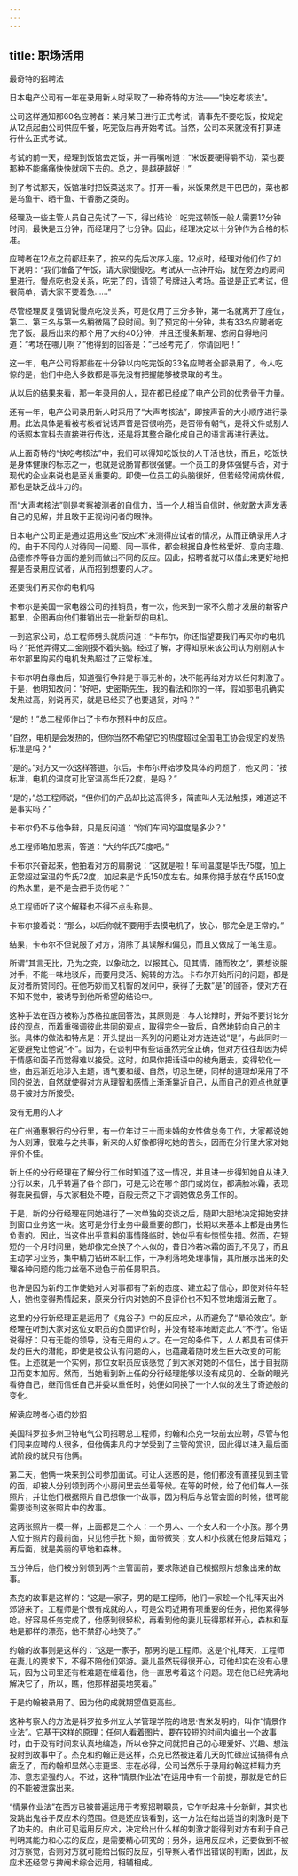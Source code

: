 ```yaml
---
---
---
```

title: 职场活用
---




最奇特的招聘法

日本电产公司有一年在录用新人时采取了一种奇特的方法——“快吃考核法”。

公司这样通知那60名应聘者：某月某日进行正式考试，请事先不要吃饭，按规定从12点起由公司供应午餐，吃完饭后再开始考试。当然，公司本来就没有打算进行什么正式考试。

考试的前一天，经理到饭馆去定饭，并一再嘱咐道：“米饭要硬得嚼不动，菜也要那种不能痛痛快快就咽下去的。总之，是越硬越好！”

到了考试那天，饭馆准时把饭菜送来了。打开一看，米饭果然是干巴巴的，菜也都是乌鱼干、晒干鱼、干香肠之类的。

经理及一些主管人员自己先试了一下，得出结论：吃完这顿饭一般人需要12分钟时间，最快是五分钟，而经理用了七分钟。因此，经理决定以十分钟作为合格的标准。

应聘者在12点之前都赶来了，按来的先后次序入座。12点时，经理对他们作了如下说明：“我们准备了午饭，请大家慢慢吃。考试从一点钟开始，就在旁边的房间里进行。慢点吃也没关系，吃完了的，请领了号牌进入考场。虽说是正式考试，但很简单，请大家不要着急……”

尽管经理反复强调说慢点吃没关系，可是仅用了三分多钟，第一名就离开了座位，第二、第三名与第一名稍微隔了段时间。到了预定的十分钟，共有33名应聘者吃完了饭。最后出来的那个用了大约40分钟，并且还慢条斯理、悠闲自得地问道：“考场在哪儿啊？”他得到的回答是：“已经考完了，你请回吧！”

这一年，电产公司将那些在十分钟以内吃完饭的33名应聘者全部录用了，令人吃惊的是，他们中绝大多数都是事先没有把握能够被录取的考生。

从以后的结果来看，那一年录用的人，现在都已经成了电产公司的优秀骨干力量。

还有一年，电产公司录用新人时采用了“大声考核法”，即按声音的大小顺序进行录用。此法具体是看被考核者说话声音是否很响亮，是否带有朝气，是将文件或别人的话照本宣科去直接进行传达，还是将其整合融化成自己的语言再进行表达。

从上面奇特的“快吃考核法”中，我们可以得知吃饭快的人干活也快，而且，吃饭快是身体健康的标志之一，也就是说肠胃都很强健。一个员工的身体强健与否，对于现代的企业来说也是至关重要的。即使一位员工的头脑很好，但若经常闹病休假，那也是缺乏战斗力的。

而“大声考核法”则是考察被测者的自信力，当一个人相当自信时，他就敢大声发表自己的见解，并且敢于正视询问者的眼神。

日本电产公司正是通过运用这些“反应术”来测得应试者的情况，从而正确录用人才的。由于不同的人对待同一问题、同一事件，都会根据自身性格爱好、意向志趣、品德修养等各方面的差别而做出不同的反应。因此，招聘者就可以借此来更好地把握是否录用应试者，从而招到想要的人才。


还要我们再买你的电机吗

卡布尔是美国一家电器公司的推销员，有一次，他来到一家不久前才发展的新客户那里，企图再向他们推销出去一批新型的电机。

一到这家公司，总工程师劈头就质问道：“卡布尔，你还指望要我们再买你的电机吗？”把他弄得丈二金刚摸不着头脑。经过了解，才得知原来该公司认为刚刚从卡布尔那里购买的电机发热超过了正常标准。

卡布尔明白缘由后，知道强行争辩是于事无补的，决不能再给对方以任何刺激了。于是，他明知故问：“好吧，史密斯先生，我的看法和你的一样，假如那电机确实发热过高，别说再买，就是已经买了也要退货，对吗？”

“是的！”总工程师作出了卡布尔预料中的反应。

“自然，电机是会发热的，但你当然不希望它的热度超过全国电工协会规定的发热标准是吗？”

“是的。”对方又一次这样答道。尔后，卡布尔开始涉及具体的问题了，他又问：“按标准，电机的温度可比室温高华氏72度，是吗？”

“是的，”总工程师说，“但你们的产品却比这高得多，简直叫人无法触摸，难道这不是事实吗？”

卡布尔仍不与他争辩，只是反问道：“你们车间的温度是多少？”

总工程师略加思索，答道：“大约华氏75度吧。”

卡布尔兴奋起来，他拍着对方的肩膀说：“这就是啦！车间温度是华氏75度，加上正常超过室温的华氏72度，加起来是华氏150度左右。如果你把手放在华氏150度的热水里，是不是会把手烫伤呢？”

总工程师听了这个解释也不得不点头称是。

卡布尔接着说：“那么，以后你就不要用手去摸电机了，放心，那完全是正常的。”

结果，卡布尔不但说服了对方，消除了其误解和偏见，而且又做成了一笔生意。

所谓“其言无比，乃为之变，以象动之，以报其心，见其情，随而牧之”，要想说服对手，不能一味地驳斥，而要用灵活、婉转的方法。卡布尔开始所问的问题，都是反对者所赞同的。在他巧妙而又机智的发问中，获得了无数“是”的回答，使对方在不知不觉中，被诱导到他所希望的结论中。

这种手法在西方被称为苏格拉底回答法，其原则是：与人论辩时，开始不要讨论分歧的观点，而着重强调彼此共同的观点，取得完全一致后，自然地转向自己的主张。具体的做法和特点是：开头提出一系列的问题让对方连连说“是”，与此同时一定要避免让他说“不”。因为，在谈判中有些话虽然完全正确，但对方往往却因为碍于情感和面子而觉得难以接受。这时，如果你把话语中的棱角磨去，变得软化一些，由远渐近地涉入主题，语气要和缓、自然，切忌生硬，同样的道理却采用了不同的说法，自然就使得对方从理智和感情上渐渐靠近自己，从而自己的观点也就更易于被对方所接受。


没有无用的人才

在广州通惠银行的分行里，有一位年过三十而未婚的女性做总务工作，大家都说她为人刻薄，很难与之共事，新来的人好像都得吃她的苦头，因而在分行里大家对她评价不佳。

新上任的分行经理在了解分行工作时知道了这一情况，并且进一步得知她自从进入分行以来，几乎转遍了各个部门，可是无论在哪个部门或岗位，都满脸冰霜，表现得乖戾孤僻，与大家相处不睦，百般无奈之下才调她做总务工作的。

于是，新的分行经理在同她进行了一次单独的交谈之后，随即大胆地决定把她安排到窗口业务这一块。这可是分行业务中最重要的部门，长期以来基本上都是由男性负责的。因此，当这件出乎意料的事情降临时，她似乎有些惊慌失措。然而，在短短的一个月时间里，她却像完全换了个人似的，昔日冷若冰霜的面孔不见了，而且主动学习业务，集中精力钻研本职工作，干净利落地处理事情，其所展示出来的处理各种问题的能力丝毫不逊色于前任男职员。

也许是因为新的工作使她对人对事都有了新的态度、建立起了信心，即使对待年轻人，她也变得热情起来，原来分行内对她的不良评价也不知不觉地烟消云散了。

这里的分行新经理正是运用了《鬼谷子》中的反应术，从而避免了“晕轮效应”。新经理在听到大家对这位女职员的负面评价时，并没有轻率地断定此人“不行”。俗语说得好：只有无能的领导，没有无用的人才。在一定的条件下，人人都具有可供开发的巨大的潜能，即使是被公认有问题的人，也蕴藏着随时发生巨大改变的可能性。上述就是一个实例，那位女职员应该感觉了到大家对她的不信任，出于自我防卫而变本加厉。然而，当她看到新上任的分行经理能够以没有成见的、全新的眼光看待自己，继而信任自己并委以重任时，她便如同换了一个人似的发生了奇迹般的变化。


解读应聘者心语的妙招

美国科罗拉多州卫特电气公司招聘总工程师，约翰和杰克一块前去应聘，尽管与他们同来应聘的人很多，但他俩非凡的才学受到了主管的赏识，因此得以进入最后面试阶段的就只有他俩。

第二天，他俩一块来到公司参加面试。可让人迷惑的是，他们都没有直接见到主管的面，却被人分别领到两个小房间里去坐着等候。在等的时候，给了他们每人一张照片，并让他们根据照片自己想像一个故事，因为稍后与总管会面的时候，很可能需要谈到这张照片中的故事。

这两张照片一模一样，上面都是三个人：一个男人、一个女人和一个小孩。那个男人位于照片的最前面，只见他手抚下颏，面带微笑；女人和小孩就在他身后嬉戏；再后面，就是美丽的草地和森林。

五分钟后，他们被分别领到两个主管面前，要求陈述自己根据照片想象出来的故事。

杰克的故事是这样的：“这是一家子，男的是工程师，他们一家趁一个礼拜天出外郊游来了。工程师是个很有成就的人，可是公司近期有项重要的任务，把他累得够呛。好容易任务完成了，他感到很轻松，再看到他的妻儿玩得那样开心，森林和草地是那样的漂亮，他不禁舒心地笑了。”

约翰的故事则是这样的：“这是一家子，那男的是工程师。这是个礼拜天，工程师在妻儿的要求下，不得不陪他们郊游。妻儿虽然玩得很开心，可他却实在没有心思玩，因为公司里还有桩难题在缠着他，他一直思考着这个问题。现在他已经完满地解决它了，所以，瞧，他那样甜美地笑着。”

于是约翰被录用了。因为他的成就期望值更高些。

这种考察人的方法是科罗拉多州立大学管理学院的培恩·吉米发明的，叫作“情景作业法”。它基于这样的原理：任何人看着图片，要在较短的时间内编出一个故事时，由于没有时间来认真地编造，所以仓猝之间就把自己的心理爱好、兴趣、想法投射到故事中了。杰克和约翰正是这样，杰克已然被连着几天的忙碌应试搞得有点疲乏了，而约翰却显然心志更坚、志在必得，公司当然乐于录用约翰这样精力充沛、意志坚强的人。不过，这种“情景作业法”在运用中有一个前提，那就是它的目的不能被泄露出来。

“情景作业法”在西方已被普遍运用于考察招聘职员，它乍听起来十分新鲜，其实也没跳出鬼谷子反应术的范围。但是还应该看到，这一方法在给出适当的刺激时是下了功夫的。由此可见运用反应术，决定给出什么样的刺激才能得到对方有利于自己判明其能力和心志的反应，是需要精心研究的；另外，运用反应术，还要做到不被对方察觉，否则对方就可能给出假的反应，引导察人者作出错误的判断，因此，反应术还经常与捭阉术综合运用，相辅相成。
